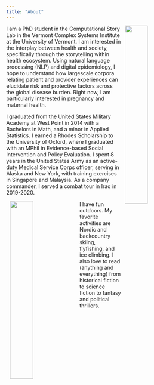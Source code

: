 ```yaml
---
title: "About"
---
```


<img src="/images/roboctopus.jpg" width="35%" hspace="10" align="right">

I am a PhD student in the Computational Story Lab in the Vermont Complex Systems Institute at the University of Vermont. I am interested
in the interplay between health and society, specifically through the storytelling within health ecosystem. Using natural language processing (NLP)
and digital epidemiology, I hope to understand how largescale corpora relating patient and provider experiences can elucidate risk and protective
factors across the global disease burden. Right now, I am particularly interested in pregnancy and maternal health. 

I graduated from the United States Military Academy at West Point in 2014 with a Bachelors in Math, and a minor in
Applied Statistics. I earned a Rhodes Scholarship to the University of Oxford, where I graduated with an
MPhil in Evidence-based Social Intervention and Policy Evaluation. I spent 8 years in the United States Army
as an active-duty Medical Service Corps officer, serving in Alaska and New York, with training exercises in Singapore and Malaysia. As a company commander, 
I served a combat tour in Iraq in 2019-2020. 




<img src="/images/mountain.jpg" width="35%" hspace="10" align="left">

I have fun outdoors. My favorite activities are Nordic and backcountry skiing, flyfishing, and ice climbing. I also love to read (anything and
everything) from historical fiction to science fiction to fantasy and political thrillers. 





